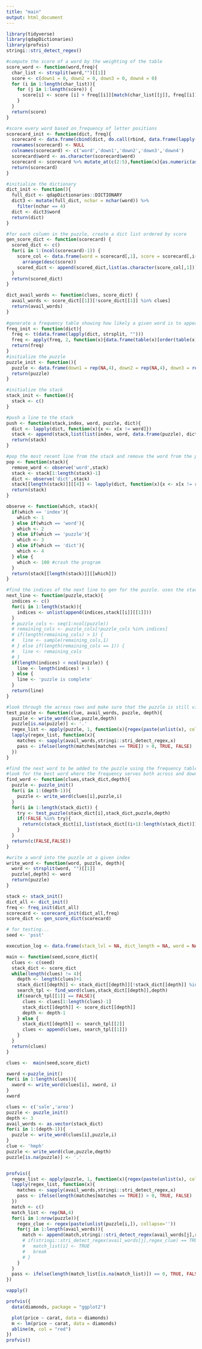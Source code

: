 ```yaml
---
title: "main"
output: html_document
---
```

```r
library(tidyverse)
library(qdapDictionaries)
library(profvis)
stringi::stri_detect_regex()
```

```r
#compute the score of a word by the weighting of the table
score_word <- function(word,freq){
  char_list <- strsplit(word,"")[[1]]
  score <- c(down1 = 0, down2 = 0, down3 = 0, down4 = 0)
  for (i in 1:length(char_list)){
    for (j in 1:length(score)) {
      score[i] <- score [i] + freq[[i]][match(char_list[[j]], freq[[i]]$x),2]
    }
  }
  return(score)
}

#score every word based on frequency of letter positions
scorecard_init <- function(dict, freq){
  scorecard <- data.frame(cbind(dict, do.call(rbind, data.frame(lapply(dict, score_word, freq)))))
  rownames(scorecard) <- NULL
  colnames(scorecard) <- c('word','down1','down2','down3','down4')
  scorecard$word <- as.character(scorecard$word)
  scorecard <- scorecard %>% mutate_at(c(2:5),function(x){as.numeric(as.character(x))})
  return(scorecard)
}

#initialize the dictionary
dict_init <- function(){
  full_dict <- qdapDictionaries::DICTIONARY
  dict3 <- mutate(full_dict, nchar = nchar(word)) %>% 
    filter(nchar == 4)
  dict <- dict3$word
  return(dict)
}

#for each column in the puzzle, create a dict list ordered by score
gen_score_dict <- function(scorecard) {
  scored_dict <- c()
  for(i in 1:(ncol(scorecard)-1)) {
    score_col <- data.frame(word = scorecard[,1], score = scorecard[,i+1]) %>% 
      arrange(desc(score))
    scored_dict <- append(scored_dict,list(as.character(score_col[,1])))
  }
  return(scored_dict)
}

dict_avail_words <- function(clues, score_dict) {
  avail_words <- score_dict[[1]][!score_dict[[1]] %in% clues]
  return(avail_words)
}
 
#generate a frequency table showing how likely a given word is to appear in a square
freq_init <- function(dict){
  freq <- t(data.frame(lapply(dict, strsplit, "")))
  freq <- apply(freq, 2, function(x){data.frame(table(x)[order(table(x), decreasing = TRUE)])})
  return(freq)
}
#initialize the puzzle
puzzle_init <- function(){
  puzzle <- data.frame(down1 = rep(NA,4), down2 = rep(NA,4), down3 = rep(NA,4), down4 =  rep(NA,4))
  return(puzzle)
}

#initialize the stack
stack_init <- function(){
  stack <- c()
}

#push a line to the stack
push <- function(stack,index, word, puzzle, dict){
  dict <- lapply(dict, function(x){x <- x[x != word]})
  stack <- append(stack,list(list(index, word, data.frame(puzzle), dict[dict != word])))
  return(stack)
}

#pop the most recent line from the stack and remove the word from the popped stack from the preceding line's dictionary
pop <- function(stack){
  remove_word <- observe('word',stack)
  stack <- stack[1:length(stack)-1]
  dict <- observe('dict',stack)
  stack[[length(stack)]][[4]] <- lapply(dict, function(x){x <- x[x != remove_word]})
  return(stack)
}

observe <- function(which, stack){
  if(which == 'index'){
    which <- 1
  } else if(which == 'word'){
    which <- 2
  } else if(which == 'puzzle'){
    which <- 3
  } else if(which == 'dict'){
    which <- 4
  } else {
    which <- 100 #crash the program
  }
  return(stack[[length(stack)]][[which]])
}

#find the indices of the next line to gen for the puzzle. uses the stack to find available indices, returns a df index$across, index$down
next_line <- function(puzzle,stack){
  indices <- c()
  for(i in 1:length(stack)){
    indices <- unlist(append(indices,stack[[i]][[1]]))
  }
  # puzzle_cols <- seq(1:ncol(puzzle))
  # remaining_cols <- puzzle_cols[!puzzle_cols %in% indices]
  # if(length(remaining_cols) > 1) {
  #   line <- sample(remaining_cols,1)
  # } else if(length(remaining_cols == 1)) {
  #   line <- remaining_cols
  # } 
  if(length(indices) < ncol(puzzle)) {
    line <- length(indices) + 1
  } else {
    line <- 'puzzle is complete'
  }
  return(line)
}

#look through the across rows and make sure that the puzzle is still viable
test_puzzle <- function(clue, avail_words, puzzle, depth){
  puzzle <- write_word(clue,puzzle,depth)
  puzzle[is.na(puzzle)] <- '.'
  regex_list <- apply(puzzle, 1, function(x){regex(paste(unlist(x), collapse=''))})
  lapply(regex_list, function(x){
    matches <- sapply(avail_words,stringi::stri_detect_regex,x)
    pass <- ifelse(length(matches[matches == TRUE]) > 0, TRUE, FALSE)
  })
}

#find the next word to be added to the puzzle using the frequency table
#look for the best word where the frequency serves both across and down directions on puzzle
find_word <- function(clues,stack_dict,depth){
  puzzle <- puzzle_init()
  for(i in 1:(depth-1)){
    puzzle <- write_word(clues[i],puzzle,i)
  }
  for(i in 1:length(stack_dict)) {
    try <- test_puzzle(stack_dict[i],stack_dict,puzzle,depth)
    if(!FALSE %in% try){
      return(c(stack_dict[i],list(stack_dict[(i+1):length(stack_dict)])))
    }
  }
  return(c(FALSE,FALSE))
}

#write a word into the puzzle at a given index
write_word <- function(word, puzzle, depth){
  word <- strsplit(word, "")[[1]]
  puzzle[,depth] <- word
  return(puzzle)
}

```

```r
stack <- stack_init()
dict_all <- dict_init()
freq <- freq_init(dict_all)
scorecard <- scorecard_init(dict_all,freq)
score_dict <- gen_score_dict(scorecard)
```

```r
# for testing...
seed <- 'psst'
```

```r
execution_log <- data.frame(stack_lvl = NA, dict_length = NA, word = NA, down1 = NA, down2 = NA, down3 =  NA)
```

```r
main <- function(seed,score_dict){
  clues <- c(seed)
  stack_dict <- score_dict
  while(length(clues) != 4){
    depth <- length(clues)+1
    stack_dict[[depth]] <- stack_dict[[depth]][!stack_dict[[depth]] %in% clues]
    search_tpl <- find_word(clues,stack_dict[[depth]],depth)
    if(search_tpl[[1]] == FALSE){
      clues <- clues[1:length(clues)-1]
      stack_dict[[depth]] <- score_dict[[depth]]
      depth <- depth-1
    } else {
      stack_dict[[depth]] <- search_tpl[[2]]
      clues <- append(clues, search_tpl[[1]])
    }
  }
  return(clues)
}
```


```r
clues <-  main(seed,score_dict)

xword <-puzzle_init()
for(i in 1:length(clues)){
  xword <- write_word(clues[i], xword, i)
}
xword
```

```r
clues <- c('sale','area')
puzzle <- puzzle_init()
depth <- 3
avail_words <- as.vector(stack_dict)
for(i in 1:(depth-1)){
  puzzle <- write_word(clues[i],puzzle,i)
}
clue <- 'hmph'
puzzle <- write_word(clue,puzzle,depth)
puzzle[is.na(puzzle)] <- '.'


profvis({
  regex_list <- apply(puzzle, 1, function(x){regex(paste(unlist(x), collapse=''))})
  lapply(regex_list, function(x){
    matches <- sapply(avail_words,stringi::stri_detect_regex,x)
    pass <- ifelse(length(matches[matches == TRUE]) > 0, TRUE, FALSE)
  })
  match <- c()
  match_list <- rep(NA,4)
  for(i in 1:nrow(puzzle)){
    regex_clue <- regex(paste(unlist(puzzle[i,]), collapse=''))
    for(j in 1:length(avail_words)){
      match <- append(match,stringi::stri_detect_regex(avail_words[j],regex_clue))
      # if(stringi::stri_detect_regex(avail_words[j],regex_clue) == TRUE){
      #   match_list[i] <- TRUE
      #   break
      # }
    }
  }
  pass <- ifelse(length(match_list[is.na(match_list)]) == 0, TRUE, FALSE)
})

vapply()

profvis({
  data(diamonds, package = "ggplot2")

  plot(price ~ carat, data = diamonds)
  m <- lm(price ~ carat, data = diamonds)
  abline(m, col = "red")
})
profvis()

```

